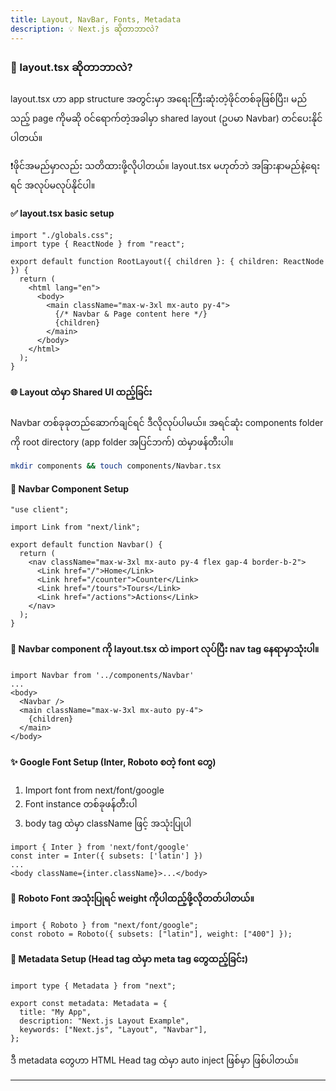 ```yaml
---
title: Layout, NavBar, Fonts, Metadata
description: 💡 Next.js ဆိုတာဘာလဲ?
---
```


### 📄 layout.tsx ဆိုတာဘာလဲ?

layout.tsx ဟာ app structure အတွင်းမှာ အရေးကြီးဆုံးတဲ့ဖိုင်တစ်ခုဖြစ်ပြီး၊
မည်သည့် page ကိုမဆို ဝင်ရောက်တဲ့အခါမှာ shared layout (ဥပမာ Navbar) တင်ပေးနိုင်ပါတယ်။

❗ဖိုင်အမည်မှာလည်း သတိထားဖို့လိုပါတယ်။ layout.tsx မဟုတ်ဘဲ အခြားနာမည်နဲ့ရေးရင် အလုပ်မလုပ်နိုင်ပါ။

#### ✅ layout.tsx basic setup

```tsx
import "./globals.css";
import type { ReactNode } from "react";

export default function RootLayout({ children }: { children: ReactNode }) {
  return (
    <html lang="en">
      <body>
        <main className="max-w-3xl mx-auto py-4">
          {/* Navbar & Page content here */}
          {children}
        </main>
      </body>
    </html>
  );
}
```

#### 🌐 Layout ထဲမှာ Shared UI ထည့်ခြင်း

Navbar တစ်ခုခုတည်ဆောက်ချင်ရင် ဒီလိုလုပ်ပါမယ်။
အရင်ဆုံး components folder ကို root directory (app folder အပြင်ဘက်) ထဲမှာဖန်တီးပါ။

```bash
mkdir components && touch components/Navbar.tsx
```

#### 🧭 Navbar Component Setup

```tsx
"use client";

import Link from "next/link";

export default function Navbar() {
  return (
    <nav className="max-w-3xl mx-auto py-4 flex gap-4 border-b-2">
      <Link href="/">Home</Link>
      <Link href="/counter">Counter</Link>
      <Link href="/tours">Tours</Link>
      <Link href="/actions">Actions</Link>
    </nav>
  );
}
```

#### 🔁 Navbar component ကို layout.tsx ထဲ import လုပ်ပြီး nav tag နေရာမှာသုံးပါ။

```tsx
import Navbar from '../components/Navbar'
...
<body>
  <Navbar />
  <main className="max-w-3xl mx-auto py-4">
    {children}
  </main>
</body>
```

#### ✨ Google Font Setup (Inter, Roboto စတဲ့ font တွေ)

1. Import font from next/font/google
2. Font instance တစ်ခုဖန်တီးပါ
3. body tag ထဲမှာ className ဖြင့် အသုံးပြုပါ

```tsx
import { Inter } from 'next/font/google'
const inter = Inter({ subsets: ['latin'] })
...
<body className={inter.className}>...</body>
```

#### 📝 Roboto Font အသုံးပြုရင် weight ကိုပါထည့်ဖို့လိုတတ်ပါတယ်။

```tsx
import { Roboto } from "next/font/google";
const roboto = Roboto({ subsets: ["latin"], weight: ["400"] });
```

#### 🧾 Metadata Setup (Head tag ထဲမှာ meta tag တွေထည့်ခြင်း)

```tsx
import type { Metadata } from "next";

export const metadata: Metadata = {
  title: "My App",
  description: "Next.js Layout Example",
  keywords: ["Next.js", "Layout", "Navbar"],
};
```

ဒီ metadata တွေဟာ HTML Head tag ထဲမှာ auto inject ဖြစ်မှာ ဖြစ်ပါတယ်။

---
